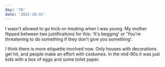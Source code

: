 ```yaml
---
day: '76'
date: '2022-10-31'
---
```


I wasn't allowed to go trick-or-treating when I was young. My mother flipped between two justifications for this: 'It's begging' or 'You're threatening to do something if they don't give you something'.

I think there is more etiquette involved now. Only houses with decorations get hit, and people make an effort with costumes. In the mid-90s it was just kids with a box of eggs and some toilet paper.
